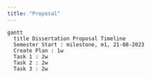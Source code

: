 ```yaml
---
title: "Proposal"
---
```



```mermaid
gantt
  title Dissertation Proposal Timeline
  Semester Start : milestone, m1, 21-08-2023
  Create Plan : 1w
  Task 1 : 2w
  Task 2 : 2w
  Task 3 : 2w
```
